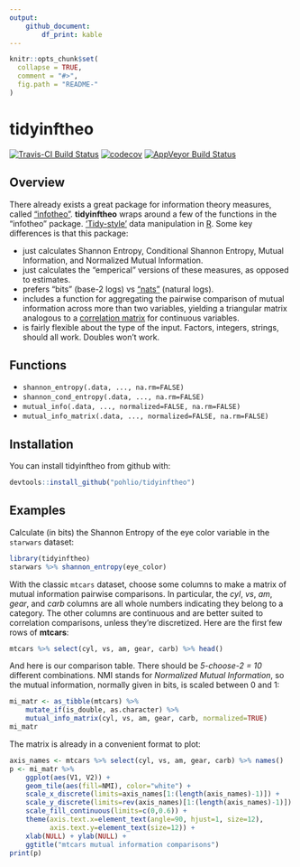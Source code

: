 ```yaml
---
output: 
    github_document:
        df_print: kable
---
```


<!-- README.md is generated from README.Rmd. Please edit that file -->

```r
knitr::opts_chunk$set(
  collapse = TRUE,
  comment = "#>",
  fig.path = "README-"
)
```

# tidyinftheo

[![Travis-CI Build Status](https://travis-ci.org/pohlio/tidyinftheo.svg?branch=master)](https://travis-ci.org/pohlio/tidyinftheo)
[![codecov](https://codecov.io/gh/pohlio/tidyinftheo/branch/master/graph/badge.svg)](https://codecov.io/gh/pohlio/tidyinftheo)
[![AppVeyor Build Status](https://ci.appveyor.com/api/projects/status/github/pohlio/tidyinftheo?branch=master&svg=true)](https://ci.appveyor.com/project/pohlio/tidyinftheo)

## Overview
There already exists a great package for information theory measures, called ["infotheo"](https://cran.r-project.org/web/packages/infotheo/index.html).  **tidyinftheo** wraps around
a few of the functions in the "infotheo" package.  ['Tidy-style'](https://tidyverse.org/) data manipulation in [R](https://cran.r-project.org/).  Some key differences is that this package:

- just calculates Shannon Entropy, Conditional Shannon Entropy, Mutual Information, and Normalized Mutual Information.
- just calculates the "emperical" versions of these measures, as opposed to estimates.
- prefers "bits" (base-2 logs) vs ["nats"](https://en.wikipedia.org/wiki/Nat_(unit)) (natural logs).
- includes a function for aggregating the pairwise comparison of mutual information across more than two variables, yielding a triangular matrix analogous to a [correlation matrix](http://www.statisticshowto.com/correlation-matrix/) for continuous variables.  
- is fairly flexible about the type of the input.  Factors, integers, strings, should all work.  Doubles won't work.    

## Functions

- `shannon_entropy(.data, ..., na.rm=FALSE)`
- `shannon_cond_entropy(.data, ..., na.rm=FALSE)`
- `mutual_info(.data, ..., normalized=FALSE, na.rm=FALSE)`
- `mutual_info_matrix(.data, ..., normalized=FALSE, na.rm=FALSE)`

## Installation
You can install tidyinftheo from github with:

```R
devtools::install_github("pohlio/tidyinftheo")
```

## Examples

Calculate (in bits) the Shannon Entropy of the eye color variable in the `starwars` dataset:
```r
library(tidyinftheo)
starwars %>% shannon_entropy(eye_color)
```
With the classic `mtcars` dataset, choose some columns to make a matrix of mutual information pairwise comparisons.  In particular, the *cyl*, *vs*, *am*, *gear*, and *carb* columns are all whole numbers indicating they belong to a category.  The other columns are continuous and are better suited to correlation comparisons, unless they're discretized.  Here are the first few rows of **mtcars**:

```r
mtcars %>% select(cyl, vs, am, gear, carb) %>% head()
```
And here is our comparison table.  There should be *5-choose-2 = 10* different combinations.  NMI stands for *Normalized Mutual Information*, so the mutual information, normally given in bits, is scaled between 0 and 1:
```r
mi_matr <- as_tibble(mtcars) %>% 
    mutate_if(is_double, as.character) %>%
    mutual_info_matrix(cyl, vs, am, gear, carb, normalized=TRUE)
mi_matr
```
The matrix is already in a convenient format to plot:
```r
axis_names <- mtcars %>% select(cyl, vs, am, gear, carb) %>% names()
p <- mi_matr %>%
    ggplot(aes(V1, V2)) +
    geom_tile(aes(fill=NMI), color="white") +
    scale_x_discrete(limits=axis_names[1:(length(axis_names)-1)]) +
    scale_y_discrete(limits=rev(axis_names)[1:(length(axis_names)-1)]) +
    scale_fill_continuous(limits=c(0,0.6)) + 
    theme(axis.text.x=element_text(angle=90, hjust=1, size=12),
          axis.text.y=element_text(size=12)) +
    xlab(NULL) + ylab(NULL) + 
    ggtitle("mtcars mutual information comparisons")
print(p)
```
